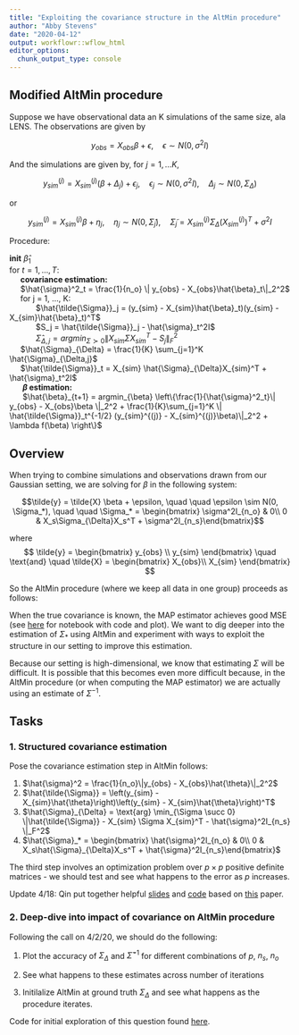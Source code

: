 ```yaml
---
title: "Exploiting the covariance structure in the AltMin procedure"
author: "Abby Stevens"
date: "2020-04-12"
output: workflowr::wflow_html
editor_options:
  chunk_output_type: console
---
```

## Modified AltMin procedure
Suppose we have observational data an K simulations of the same size, ala LENS. The observations are given by

$$y_{obs} = X_{obs}\beta + \epsilon, \quad \epsilon \sim N(0, \sigma^2 I)$$

And the simulations are given by, for $j=1, \dots K$, 

$$y_{sim}^{(j)} = X_{sim}^{(j)}(\beta + \Delta_j) + \epsilon_j, \quad \epsilon_j \sim N(0, \sigma^2I), \quad \Delta_j \sim N(0, \Sigma_{\Delta})$$

or 


$$y_{sim}^{(j)} = X_{sim}^{(j)}\beta + \eta_j, \quad \eta_j \sim N(0, \tilde{\Sigma}_j), \quad \tilde{\Sigma}_j = X_{sim}^{(j)}\Sigma_{\Delta}(X_{sim}^{(j)})^T + \sigma^2I$$

Procedure:

| **init** $\hat{\beta}_1$
| for  $t=1, \dots, T$:
|      **covariance estimation:**
|      $\hat{\sigma}^2_t = \frac{1}{n_o} \| y_{obs} - X_{obs}\hat{\beta}_t\|_2^2$
|      for j = 1, ..., K:
|             $\hat{\tilde{\Sigma}}_j = (y_{sim} - X_{sim}\hat{\beta}_t)(y_{sim} - X_{sim}\hat{\beta}_t)^T$
|             $S_j = \hat{\tilde{\Sigma}}_j - \hat{\sigma}_t^2I$
|             $\hat{\Sigma}_{\Delta,j} = argmin_{\Sigma\succ 0} \| X_{sim} \Sigma X_{sim}^T - S_j\|_F^2$
|      $\hat{\Sigma}_{\Delta} = \frac{1}{K} \sum_{j=1}^K \hat{\Sigma}_{\Delta,j}$
|      $\hat{\tilde{\Sigma}}_t = X_{sim} \hat{\Sigma}_{\Delta}X_{sim}^T + \hat{\sigma}_t^2I$
|       **$\beta$ estimation:**
|       $\hat{\beta}_{t+1} = argmin_{\beta} \left\{\frac{1}{\hat{\sigma}^2_t}\| y_{obs} - X_{obs}\beta \|_2^2 + \frac{1}{K}\sum_{j=1}^K \| \hat{\tilde{\Sigma}}_t^{-1/2} (y_{sim}^{(j)} - X_{sim}^{(j)}\beta)\|_2^2 + \lambda f(\beta) \right\}$
## Overview

When trying to combine simulations and observations drawn from our Gaussian setting, we are solving for $\beta$ in the following system:


$$\tilde{y} = \tilde{X} \beta + \epsilon, \quad \quad \epsilon 
\sim N(0, \Sigma_*), \quad \quad \Sigma_* = \begin{bmatrix}
\sigma^2I_{n_o} & 0\\
0 & X_s\Sigma_{\Delta}X_s^T + \sigma^2I_{n_s}\end{bmatrix}$$


where $$ \tilde{y} = \begin{bmatrix}
y_{obs} \\
y_{sim}
\end{bmatrix} \quad \text{and} \quad \tilde{X} = \begin{bmatrix}
X_{obs}\\
X_{sim}
\end{bmatrix}
$$

So the AltMin procedure (where we keep all data in one group) proceeds as follows:


\begin{align*}
\hat{\Sigma}_{(t+1)} &= \left(\tilde{y} - \tilde{X} \hat{\theta}_{(t)}\right) \left(\tilde{y} - \tilde{X} \hat{\theta}_{(t)}\right)^T \\

\hat{\theta}_{(t+1)} &= arg\min_{\theta \in \mathbb{R}^p} \frac{1}{2}\| \hat{\Sigma}_{(t+1)}^{-\frac{1}{2}}(\tilde{y} - \tilde{X}\theta)\|_2^2 \quad \text{s.t.} \quad f(\theta) \leq \lambda
\end{align*}

When the true covariance is known, the MAP estimator achieves good MSE (see [here](map_compare.html) for notebook with code and plot). We want to dig deeper into the estimation of $\Sigma_*$ using AltMin and experiment with ways to exploit the structure in our setting to improve this estimation.

Because our setting is high-dimensional, we know that estimating $\Sigma$ will be difficult. It is possible that this becomes even more difficult because, in the AltMin procedure (or when computing the MAP estimator) we are actually using an estimate of $\Sigma^{-1}$. 

## Tasks

### 1. Structured covariance estimation
Pose the covariance estimation step in AltMin follows: 


1. $\hat{\sigma}^2 = \frac{1}{n_o}\|y_{obs} - X_{obs}\hat{\theta}\|_2^2$
2. $\hat{\tilde{\Sigma}} = \left(y_{sim} - X_{sim}\hat{\theta}\right)\left(y_{sim} - X_{sim}\hat{\theta}\right)^T$
3. $\hat{\Sigma}_{\Delta} = \text{arg} \min_{\Sigma \succ 0} \|\hat{\tilde{\Sigma}} - X_{sim} \Sigma X_{sim}^T - \hat{\sigma}^2I_{n_s} \|_F^2$
4. $\hat{\Sigma}_* = \begin{bmatrix}
\hat{\sigma}^2I_{n_o} & 0\\
0 & X_s\hat{\Sigma}_{\Delta}X_s^T + \hat{\sigma}^2I_{n_s}\end{bmatrix}$

The third step involves an optimization problem over $p \times p$ positive definite matrices - we should test and see what happens to the error as $p$ increases.

Update 4/18: Qin put together helpful [slides](sigmadelta.pdf) and [code](https://github.com/abbystvns/transfer_learning_ssf/blob/master/code/fgm.m) based on [this](https://arxiv.org/pdf/1612.01354.pdf) paper. 

### 2. Deep-dive into impact of covariance on AltMin procedure
Following the call on 4/2/20, we should do the following:

1. Plot the accuracy of $\Sigma_{\Delta}$ and $\tilde{\Sigma}^{-1}$ for different combinations of $p$, $n_s$, $n_o$

2. See what happens to these estimates across number of iterations
3. Initilalize AltMin at ground truth $\Sigma_{\Delta}$ and see what happens as the procedure iterates.

Code for initial exploration of this question found [here](covariance_explorations.html).




